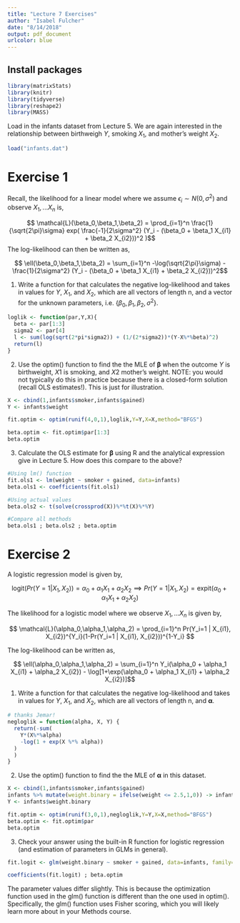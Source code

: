 ```yaml
---
title: "Lecture 7 Exercises"
author: "Isabel Fulcher"
date: "8/14/2018"
output: pdf_document
urlcolor: blue
---
```


## Install packages 
```r
library(matrixStats)
library(knitr)
library(tidyverse)
library(reshape2)
library(MASS)
```

Load in the infants dataset from Lecture 5. We are again interested in the relationship between birthweigh $Y$, smoking $X_1$, and mother's weight $X_2$. 
```r
load("infants.dat")
```

# Exercise 1

Recall, the likelihood for a linear model where we assume $\epsilon_i \sim N(0,\sigma^2)$ and observe $X_1, ... X_n$ is, 

$$ \mathcal{L}(\beta_0,\beta_1,\beta_2) = \prod_{i=1}^n \frac{1}{\sqrt{2\pi}\sigma} exp( \frac{-1}{2\sigma^2} (Y_i - (\beta_0 + \beta_1 X_{i1} + \beta_2 X_{i2}))^2 )$$
The log-likelihood can then be written as, 

$$ \ell(\beta_0,\beta_1,\beta_2) = \sum_{i=1}^n -\log(\sqrt{2\pi}\sigma) - \frac{1}{2\sigma^2} (Y_i - (\beta_0 + \beta_1 X_{i1} + \beta_2 X_{i2}))^2$$

1. Write a function for that calculates the negative log-likelihood and takes in values for $Y$, $X_1$, and $X_2$, which are all vectors of length n, and a vector for the unknown parameters, i.e. $\{ \beta_0, \beta_1, \beta_2, \sigma^2 \}$.  
```r
loglik <- function(par,Y,X){
  beta <- par[1:3]
  sigma2 <- par[4]
  l <- sum(log(sqrt(2*pi*sigma2)) + (1/(2*sigma2))*(Y-X%*%beta)^2)
  return(l)
}
```


2. Use the optim() function to find the the MLE of $\boldsymbol{\beta}$ when the outcome $Y$ is birthweight, $X1$ is smoking, and $X2$ mother's weight. NOTE: you would not typically do this in practice because there is a closed-form solution (recall OLS estimates!). This is just for illustration.
```r
X <- cbind(1,infants$smoker,infants$gained)
Y <- infants$weight

fit.optim <- optim(runif(4,0,1),loglik,Y=Y,X=X,method="BFGS")

beta.optim <- fit.optim$par[1:3]
beta.optim
```

3. Calculate the OLS estimate for $\boldsymbol{\beta}$ using R and the analytical expression give in Lecture 5. How does this compare to the above? 
```r
#Using lm() function
fit.ols1 <- lm(weight ~ smoker + gained, data=infants)
beta.ols1 <- coefficients(fit.ols1)

#Using actual values
beta.ols2 <- t(solve(crossprod(X))%*%t(X)%*%Y)

#Compare all methods
beta.ols1 ; beta.ols2 ; beta.optim
```


# Exercise 2

A logistic regression model is given by,

$$ \textrm{logit}(Pr(Y=1 | X_1, X_2)) = \alpha_0 + \alpha_1X_1 + \alpha_2 X_2 \implies Pr(Y=1 | X_1, X_2) = \textrm{expit}(\alpha_0 + \alpha_1X_1 + \alpha_2 X_2) $$

The likelihood for a logistic model where we observe $X_1, ... X_n$ is given by, 

$$ \mathcal{L}(\alpha_0,\alpha_1,\alpha_2) = \prod_{i=1}^n Pr(Y_i=1 | X_{i1}, X_{i2})^{Y_i}(1-Pr(Y_i=1 | X_{i1}, X_{i2}))^{1-Y_i} $$

The log-likelihood can be written as, 

$$ \ell(\alpha_0,\alpha_1,\alpha_2) = \sum_{i=1}^n Y_i(\alpha_0 + \alpha_1 X_{i1} + \alpha_2 X_{i2}) - \log[1+\exp(\alpha_0 + \alpha_1 X_{i1} + \alpha_2 X_{i2})]$$

1. Write a function for that calculates the negative log-likelihood and takes in values for $Y$, $X_1$, and $X_2$, which are all vectors of length n, and $\boldsymbol{\alpha}$. 

```r
# thanks Jemar!
negloglik = function(alpha, X, Y) {
  return(-sum(
    Y*(X%*%alpha)
    -log(1 + exp(X %*% alpha))
  ) 
  ) 
}
```

2. Use the optim() function to find the the MLE of $\boldsymbol{\alpha}$ in this dataset.

```r
X <- cbind(1,infants$smoker,infants$gained)
infants %>% mutate(weight.binary = ifelse(weight <= 2.5,1,0)) -> infants
Y <- infants$weight.binary

fit.optim <- optim(runif(3,0,1),negloglik,Y=Y,X=X,method="BFGS")
beta.optim <- fit.optim$par
beta.optim
```

3. Check your answer using the built-in R function for logistic regression (and estimation of parameters in GLMs in general). 

```r
fit.logit <- glm(weight.binary ~ smoker + gained, data=infants, family=binomial) 

coefficients(fit.logit) ; beta.optim
```

The parameter values differ slightly. This is because the optimization function used in the glm() function is different than the one used in optim(). Specifically, the glm() function uses Fisher scoring, which you will likely learn more about in your Methods course.
